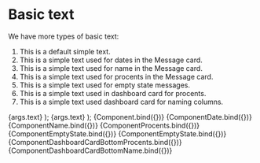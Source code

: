 
<Meta title="Elements/BasicText" component={BasicText} />

# Basic text

We have more types of basic text:

1. This is a default simple text.
2. This is a simple text used for dates in the Message card.
3. This is a simple text used for name in the Message card.
4. This is a simple text used for procents in the Message card.
5. This is a simple text used for empty state messages.
6. This is a simple text used in dashboard card for procents.
7. This is a simple text used dashboard card for naming columns.

  <BasicText procents color={args.color}>
    {args.text}
  </BasicText>
);
  <BasicText bottomRowProcents color={args.color}>
    {args.text}
  </BasicText>
);

<Canvas>
  <Story
    name="Default"
    args={{
      text: "I`m an basic text.",
    }}
  >
    {Component.bind({})}
  </Story>
  <Story
    name="Date"
    args={{
      text: "13/3/2021",
    }}
  >
    {ComponentDate.bind({})}
  </Story>
  <Story
    name="Message card"
    args={{
      text: "I`m an basic text.",
    }}
  >
    {ComponentName.bind({})}
  </Story>
  <Story
    name="Procents"
    args={{
      text: "91 %",
      color: "#23A454",
    }}
  >
    {ComponentProcents.bind({})}
  </Story>
  <Story
    name="Empty state"
    args={{
      text: "You do not recieved any feedback yet",
    }}
  >
    {ComponentEmptyState.bind({})}
  </Story>
  <Story
    name="Events"
    args={{
      text: "John Doe",
    }}
  >
    {ComponentEmptyState.bind({})}
  </Story>
  <Story
    name="Dashboard Card procents"
    args={{
      text: "10%",
      color: "#23A454",
    }}
  >
    {ComponentDashboardCardBottomProcents.bind({})}
  </Story>
  <Story
    name="Dashboard card name"
    args={{
      text: "max.",
    }}
  >
    {ComponentDashboardCardBottomName.bind({})}
  </Story>
</Canvas>
